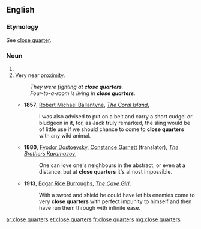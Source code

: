 ==English==

===Etymology===
See [[close quarter]].

===Noun===
{{head|en|plural}}

# {{plural of|close quarter|lang=en|nocat=1}}
# Very near [[proximity]].
#: ''They were fighting at '''close quarters'''.''
#: ''Four-to-a-room is living in '''close quarters'''.''
#* '''1857''', [[w:Robert Michael Ballantyne|Robert Michael Ballantyne]], ''[[s:The Coral Island/Chapter 9|The Coral Island]]'',
#*: I was also advised to put on a belt and carry a short cudgel or bludgeon in it, for, as Jack truly remarked, the sling would be of little use if we should chance to come to '''close quarters''' with any wild animal.
#* '''1880''', [[w:Fyodor Dostoevsky|Fyodor Dostoevsky]], [[w:Constance Garnett|Constance Garnett]] (translator), ''[[s:The Brothers Karamazov/Book V/Chapter 4|The Brothers Karamazov]]'',
#*: One can love one's neighbours in the abstract, or even at a distance, but at '''close quarters''' it's almost impossible.
#* '''1913''', [[w:Edgar Rice Burroughs|Edgar Rice Burroughs]], ''[[s:The Cave Girl/Chapter VI|The Cave Girl]]'',
#*: With a sword and shield he could have let his enemies come to very '''close quarters''' with perfect impunity to himself and then have run them through with infinite ease.

[[ar:close quarters]]
[[et:close quarters]]
[[fr:close quarters]]
[[mg:close quarters]]